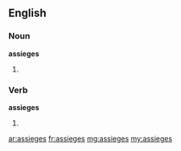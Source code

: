 ==English==

===Noun===
'''assieges'''

# {{plural of|[[assiege]]}}

===Verb===
'''assieges'''
# {{third-person singular of|[[assiege]]}}

[[ar:assieges]]
[[fr:assieges]]
[[mg:assieges]]
[[my:assieges]]